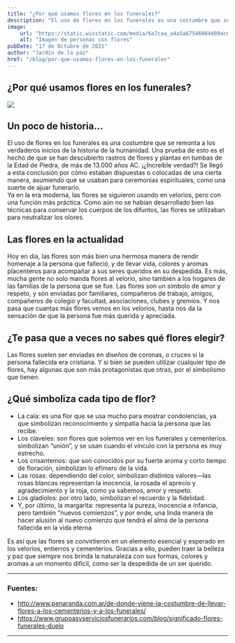 ```yaml
---
title: "¿Por qué usamos flores en los funerales?"
description: "El uso de flores en los funerales es una costumbre que se remonta a los verdaderos inicios de la historia de la humanidad. Una prueba de esto es el hecho de que se han descubierto rastros de flores y plantas en tumbas de la Edad de Piedra, de más de 13.000 años AC. ¡¿Increíble verdad?!"
image: 
    url: "https://static.wixstatic.com/media/6a7caa_a4a5a67546084d09ac6cdd615a23de38~mv2.jpg/v1/fill/w_681,h_512,fp_0.50_0.50,q_90,enc_auto/6a7caa_a4a5a67546084d09ac6cdd615a23de38~mv2.jpg"
    alt: "Imagen de personas con flores"
pubDate: "17 de Octubre de 2021"
author: "Jardín de la paz"
href: "/blog/por-que-usamos-flores-en-los-funerales"
---
```


<BlogLayout title={frontmatter.title}>
    <section class="w-[70%] min-w-[70%] md:w-[90%] mx-auto mt-10 space-y-7">
        <h1 class="text-4xl font-semibold">¿Por qué usamos flores en los funerales?</h1>
        <img src="https://static.wixstatic.com/media/6a7caa_a4a5a67546084d09ac6cdd615a23de38~mv2.jpg/v1/fill/w_681,h_512,fp_0.50_0.50,q_90,enc_auto/6a7caa_a4a5a67546084d09ac6cdd615a23de38~mv2.jpg" class="w-full object-cover h-[400px] rounded-lg" />
        <h2 class="text-2xl font-semibold">Un poco de historia…</h2>
        <p>El uso de flores en los funerales es una costumbre que se remonta a los verdaderos inicios de la historia de la humanidad. Una prueba de esto es el hecho de que se han descubierto rastros de flores y plantas en tumbas de la Edad de Piedra, de más de 13.000 años AC. ¡¿Increíble verdad?! Se llegó a esta conclusión por cómo estaban dispuestas o colocadas de una cierta manera, asumiendo que se usaban para ceremonias espirituales, como una suerte de ajuar funerario. <br/>
        Ya en la era moderna, las flores se siguieron usando en velorios, pero con una función más práctica. Como aún no se habían desarrollado bien las técnicas para conservar los cuerpos de los difuntos, las flores se utilizaban para neutralizar los olores.</p>
        <h2 class="text-2xl font-semibold">Las flores en la actualidad</h2>
        <p>Hoy en día, las flores son más bien una hermosa manera de rendir homenaje a la persona que falleció, y de llevar vida, colores y aromas placenteros para acompañar a sus seres queridos en su despedida. Es más, mucha gente no solo manda flores al velorio, sino también a los hogares de las familias de la persona que se fue. Las flores son un símbolo de amor y respeto, y son enviadas por familiares, compañeros de trabajo, amigos, compañeros de colegio y facultad, asociaciones, clubes y gremios. Y nos pasa que cuantas más flores vemos en los velorios, hasta nos da la sensación de que la persona fue más querida y apreciada. </p>
        <h2 class="text-2xl font-semibold">¿Te pasa que a veces no sabes qué flores elegir?</h2>
        <p>Las flores suelen ser enviadas en diseños de coronas, o cruces si la persona fallecida era cristiana. Y si bien se pueden utilizar cualquier tipo de flores, hay algunas que son más protagonistas que otras, por el simbolismo que tienen. </p>
        <h2 class="text-2xl font-semibold">¿Qué simboliza cada tipo de flor?</h2>
        <ul class="list-disc px-14">
            <li>La cala: es una flor que se usa mucho para mostrar condolencias, ya que simbolizan reconocimiento y simpatía hacia la persona que las recibe. </li>
            <li>Los claveles: son flores que solemos ver en los funerales y cementerios.  simbolizan “unión”, y se usan cuando el vínculo con la persona es muy estrecho. </li>
            <li>Los crisantemos: que son conocidos por su fuerte aroma y corto tiempo de floración, simbolizan lo efímero de la vida. </li>
            <li>Las rosas: dependiendo del color, simbolizan distintos valores—las rosas blancas representan la inocencia, la rosada el aprecio y agradecimiento y la roja, como ya sabemos, amor y respeto.</li>
            <li>Los gladiolos: por otro lado,  simbolizan el recuerdo y la fidelidad. </li>
            <li>Y, por último, la margarita: representa la pureza, inocencia e infancia, pero también “nuevos comienzos”, y por ende, una linda manera de hacer alusión al nuevo comienzo que tendrá el alma de la persona fallecida en la vida eterna</li>
        </ul>
        <p>Es así que las flores se convirtieron en un elemento esencial y esperado en los velorios, entierros y cementerios. Gracias a ello, pueden traer la belleza y paz que siempre nos brinda la naturaleza con sus formas, colores y aromas a un momento difícil, como ser la despedida de un ser querido. </p>
        <hr/>
        <h3 class="text-lg font-semibold">Fuentes: </h3>
        <ul class="text-green-500">
            <li>
                <a href="http://www.penaranda.com.ar/de-donde-viene-la-costumbre-de-llevar-flores-a-los-cementerios-y-a-los-funerales/">http://www.penaranda.com.ar/de-donde-viene-la-costumbre-de-llevar-flores-a-los-cementerios-y-a-los-funerales/</a>
            </li>
            <li>
                <a href="https://www.grupoasvserviciosfunerarios.com/blog/significado-flores-funerales-duelo">https://www.grupoasvserviciosfunerarios.com/blog/significado-flores-funerales-duelo</a>
            </li>
        </ul>
        <hr/>
    </section>
</BlogLayout>